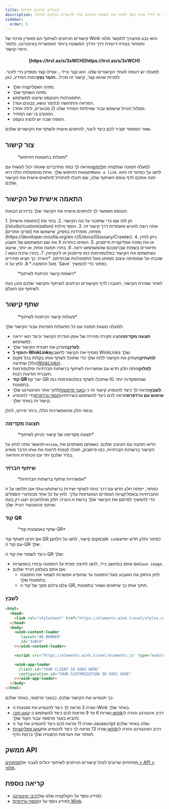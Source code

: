 ```yaml
---
title: קישורים הניתנים לשיתוף
description: מאמר זה ידריך אותך כיצד להמיר את תוצאות החיפוש שלך לקישורים הניתנים לשיתוף.
sidebar:
  order: 5
---
```


קישורים הניתנים לשיתוף הם מאפיין מרכזי של Wink והוא נבע מהצורך לתקשר מלאי ותמחור בצורה דינמית דרך הדרך הפשוטה ביותר האפשרית באינטרנט; כלומר היפר-קישור.

<h4 align="center">[https://trvl.as/s/3xWCH](https://trvl.as/s/3xWCH)</h4>


למעלה יש דוגמה לאחד הקישורים שלנו. הוא קצר ונייד... אפילו קצר מספיק כדי לזכור. למרות שהוא קצר, קישור זה מכיל...**חוֹמֶר נֶפֶץ**כמות המידע, כגון:

* מזהה האפליקציה שלך.
* מזהה השותף שלך.
* התמונה/ות והטקסט שיוצגו למשתמש.
* המראה והתחושה (*כלומר נושא, צבעים ועוד*).
* מסלול הטיול שישמש עבור שאילתת המחיר שלנו (*2 מבוגרים, לילה אחד*).
* המטבע בו יוצג המחיר.
* השפה שבה יש להציג טקסט.

שאר המאמר יסביר לכם כיצד ליצור, להתאים אישית ולשתף את הקישורים שלכם.

## צור קישור

<figure>
  <CloudinaryImage width="350" height="238" resize="scale" quality="best" alt="פעולות" src="academy/inventory-actions" errorImage="noimage_opaque_nyrtl0.png" />

  <figcaption>*פעולות בתוצאות החיפוש*</figcaption>
</figure>


למעלה תמונה שנלקחה מ[לְחַפֵּשׂ](/studio/search)ומראה לך כמה מהדברים שאתה יכול לעשות עם תוצאות החיפוש שלך. אחת מהפעולות הללו היא`Make a link`.
לחצו על כפתור זה והוא יפנה אתכם לדף טופס השיתוף שלנו, שם תוכלו להתחיל להתאים אישית את הקישור שלכם.

## התאמה אישית של הקישור

הטופס מאפשר לך להתאים אישית את הקישור שלך בדרכים הבאות:

<Steps>
  1. תן לזה שם כדי שתזכור על מה הקישור.
  2. בחר את [התאמה אישית](/studio/customization) אתה רוצה להגיש מועמדות דרך קישור זה.
  3. הוסף מילות מפתח, מופרדות בפסיק, שישמשו את [סורקי אתרים](https://developer.mozilla.org/en-US/docs/Glossary/Crawler).
  4. ניתן להזין את שם המשתמש של חשבון X או את מזהה אפליקציית פייסבוק.
  5. הוסיפו כותרות ותיאורים בשפות שברצונכם שהמשתמש יראה.
  6. בחרו תמונה אחת, או יותר, שיוצגו כשתשתפו את הקישור בפלטפורמות כמו פייסבוק או לינקדאין.
  7. בחרו ערכת נושא / שכבת-על שמוסיפה עיצוב ממותג מעל התמונה/ות שבחרתם. *הערה: כך תציגו מחירים מעל התמונה.*
  8. לחץ על ה `Save` כפתור כדי להמשיך.
</Steps>


<figure>
  <CloudinaryImage width="350" height="641" resize="scale" quality="best" alt="קישור שניתן לשיתוף" src="academy/shareable-link" errorImage="noimage_opaque_nyrtl0.png" />

  <figcaption>*רשומת קישור הניתנת לשיתוף*</figcaption>
</figure>


לאחר שמירת הקישור, תועברו לדף הקישורים הניתנים לשיתוף והקישור שלכם מוכן כעת לשיתוף עם העולם.

## שתף קישור

<figure>
  <CloudinaryImage width="350" height="641" resize="scale" quality="best" alt="פעולות" src="academy/shareable-link-actions" errorImage="noimage_opaque_nyrtl0.png" />

  <figcaption>*פעולות קישור הניתנות לשיתוף*</figcaption>
</figure>


למעלה מוצגת תמונה עם כל הפעולות הזמינות עבור הקישור שלך:

* **תצוגה מקדימה**מציג סקירה מהירה של אופן הגדרת הקישור וכיצד הוא ייראה למשתמש.
* **לְעַדְכֵּן**מעדכן את תצורת הקישור שלך.
* **הוסף ל-WinkLinks**מוסיף את הקישור לחשבון WinkLinks שלך.
* **לְהַעְתִיק**מעתיק את הקישור ללוח שלך כדי שתוכל לשתף אותו בקלות בכל מקום שתרצה (*כולל[WinkLinks](/link-manager/wink-links)*).
* **לַחֲלוֹק**פותח חלון חדש עם אפשרויות לשיתוף ברשתות חברתיות ופלטפורמות העברת הודעות רבות.
* **קוד QR**יוצר קוד QR שתוכלו לשתף בפלטפורמות כמו IG שמתמקדות יותר בתמונות.
* **לְשַׁבֵּץ**מראה לך כיצד להטמיע קישור זה כ-[באנר פרסומת](/developers/web-components/#content-loader)לתוך אתר האינטרנט שלך.
* **שימוש עם וורדפרס**מראה לכם כיצד להשתמש בשירותינו[תוסף וורדפרס](/developers/wordpress)כדי להטמיע קישור זה באתר שלך.

נכסה חלק מהאפשרויות הללו, ביתר פירוט, להלן.

### תצוגה מקדימה

<figure>
  <CloudinaryImage width="700" height="373" resize="scale" quality="best" alt="תצוגה מקדימה" src="academy/shareable-link-preview" errorImage="noimage_opaque_nyrtl0.png" />

  <figcaption>*תצוגה מקדימה של קישור הניתן לשיתוף*</figcaption>
</figure>


כאשר אתה לוחץ על`Preview`, תראו תמונה עם העיצוב שלכם. כשאתם משתפים את הקישור ברשתות חברתיות, כמו פייסבוק, תוכלו לצפות לראות את אותו הדבר מופיע בפיד שלכם יחד עם הכותרת והתיאור.

### שיתוף חברתי

<figure>
  <CloudinaryImage width="350" height="231" resize="scale" quality="best" alt="שיתוף חברתי" src="academy/shareable-link-share" errorImage="noimage_opaque_nyrtl0.png" />

  <figcaption>*אפשרויות שיתוף ברשתות חברתיות*</figcaption>
</figure>


אם תלחצו על ה-`Share`כפתור, ייפתח חלון חדש עם דרך נוחה לשתף ישירות ברשתות החברתיות ובאפליקציות המסרים המועדפות עליך.
לחץ על כל אחד מכפתורי הסמלים כדי להמשיך לפרסם את הקישור שלך ברשת זו.*הערה: חלק מהלחצנים יוצגו רק בעת שיתוף מהמכשיר הנייד שלך.*

### קוד QR

<figure>
  <CloudinaryImage width="350" height="440" resize="scale" quality="best" alt="שיתוף חברתי" src="academy/shareable-link-qr-code" errorImage="noimage_opaque_nyrtl0.png" />

  <figcaption>*שתף באמצעות קוד QR*</figcaption>
</figure>


אם תרצו לשתף קוד QR במקום קישור, לחצו על הלחצן`QR code`כפתור וחלון חדש יופיע עם קוד ה-QR שלך.

כיצד לשמור את קוד ה-QR שלך:

* אם אתם במחשב נייד, לחצו לחיצה ימנית על התמונה ובחרו באפשרות`Save image`.
* אם אתם בטלפון הנייד שלכם:
  * לחץ והחזק את האצבע מעל התמונה עד שתופיע אפשרות לשמור את התמונה בתמונות שלך.
  * צלם צילום מסך של קוד ה-QR, חתוך אותו כך שיתאים ושמור בתמונות.

### לְשַׁבֵּץ

```html {3, 6-9, 11, 13-16}
<html>
  <head>
    <link rel="stylesheet" href="https://elements.wink.travel/styles.css"></link>
  </head>
  <body>
    <wink-content-loader
       layout="AD_BANNER"
       id="3xWCH"
    ></wink-content-loader>

    <script src="https://elements.wink.travel/elements.js" type="module" defer></script>

    <wink-app-loader
      client-id="YOUR CLIENT ID GOES HERE"
      configuration-id="YOUR CUSTOMIZATION ID GOES HERE"
    ></wink-app-loader>
  </body>
</html>
```

כך תטמיעו את הקישור שלכם, כבאנר פרסומי, באתר שלכם:

* שורה 3 מראה לך כיצד להטמיע את סגנונות ה-Wink באתר שלך.
* שורות 6 עד 9 מראות לכם כיצד להשתמש ב-[טוען תוכן-wink](/developers/web-components/#content-loader)רכיב אינטרנט והורה לו להביא באנר פרסומי עבור הקוד שלך.
* שורה 11 מראה לכם כיצד להטמיע את קוד ה-Javascript שלנו באתר שלכם.
* שורה 13 מראה לך כיצד להטמיע את[טוען אפליקציות wink](/developers/web-components/#application-loader)רכיב האינטרנט והורה לו לאחזר את העדפות התצורה שלך ברמת הדף.

## ממשק API

מפתחים שרוצים לנהל קישורים הניתנים לשיתוף יכולים לעבור אל[מפתחים > API > מלאי](/developers/apis/#inventory-api).

## קריאה נוספת

* למידע נוסף על הקולקציה שלנו של[רכיבי אינטרנט](/developers/web-components).
* למידע נוסף על ה[תוסף וורדפרס Wink](/developers/wordpress).

